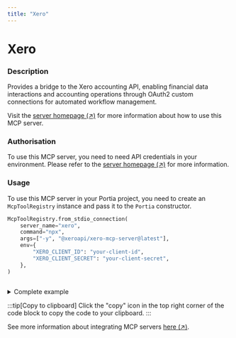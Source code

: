 ```yaml
---
title: "Xero"
---
```

<!-- WARNING: This file is auto-generated by generate_tool_docs.py. Do not edit manually. -->


# Xero

### Description

Provides a bridge to the Xero accounting API, enabling financial data interactions and accounting operations through OAuth2 custom connections for automated workflow management.

Visit the [server homepage (↗)](https://github.com/xeroapi/xero-mcp-server) for more information about how to use this MCP server.

### Authorisation

To use this MCP server, you need to need API credentials in your environment. Please refer to the [server homepage (↗)](https://github.com/xeroapi/xero-mcp-server) for more information.

### Usage

To use this MCP server in your Portia project, you need to create an `McpToolRegistry` instance and pass it to the `Portia` constructor.

```python
McpToolRegistry.from_stdio_connection(
    server_name="xero",
    command="npx",
    args=["-y", "@xeroapi/xero-mcp-server@latest"],
    env={
        "XERO_CLIENT_ID": "your-client-id",
        "XERO_CLIENT_SECRET": "your-client-secret",
    },
)
                    
```

<details>
<summary>Complete example</summary>

Equip your `Portia` instance with the tools from the MCP server, in addition to the default tools from the `DefaultToolRegistry`:

```python
from portia import DefaultToolRegistry, McpToolRegistry, Portia, Config

config = Config.from_default()
tool_registry = DefaultToolRegistry(config) +  McpToolRegistry.from_stdio_connection(
    server_name="xero",
    command="npx",
    args=["-y", "@xeroapi/xero-mcp-server@latest"],
    env={
        "XERO_CLIENT_ID": "your-client-id",
        "XERO_CLIENT_SECRET": "your-client-secret",
    },
)
                    

portia = Portia(config=config, tools=tool_registry)
```

</details>

:::tip[Copy to clipboard]
Click the "copy" icon in the top right corner of the code block to copy the code to your clipboard.
:::

See more information about integrating MCP servers [here (↗)](/mcp-servers).


